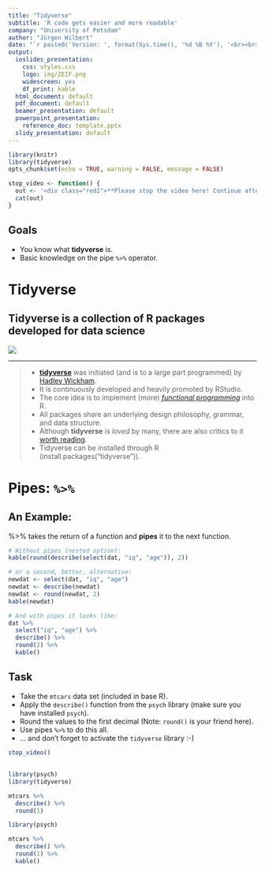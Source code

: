```yaml
---
title: "Tidyverse"
subtitle: 'R code gets easier and more readable'
company: "University of Potsdam"
author: "Jürgen Wilbert"
date: "`r paste0('Version: ', format(Sys.time(), '%d %B %Y'), '<br><br>- arrow keys: move through slides <br>- f: toggle full-screen')`"
output:
  ioslides_presentation: 
    css: styles.css
    logo: img/ZEIF.png
    widescreen: yes
    df_print: kable
  html_document: default
  pdf_document: default
  beamer_presentation: default
  powerpoint_presentation:
    reference_doc: template.pptx
  slidy_presentation: default
---
```


```r
library(knitr)
library(tidyverse)
opts_chunk$set(echo = TRUE, warning = FALSE, message = FALSE)

stop_video <- function() {
  out <- '<div class="red2">**Please stop the video here! Continue after completing the task!**</div>'
  cat(out)
}

```

## Goals {.emphasized data-background=img/DEFOCUSED.png data-background-size=cover .flexbox .vcenter}

- You know what **tidyverse** is.
- Basic knowledge on the pipe `%>%` operator.

# Tidyverse

## Tidyverse is a collection of R packages developed for data science

<img src="img/tidyverse_components.png"/>

***

>- [**tidyverse**](https://www.tidyverse.org/) was initiated (and is to a large part programmed) by [Hadley Wickham](http://hadley.nz/).
>- It is continuously developed and heavily promoted by RStudio.
>- The core idea is to implement (more) [*functional programming*](https://en.wikipedia.org/wiki/Functional_programming) into R.
>- All packages share an underlying design philosophy, grammar, and data structure.
>- Although **tidyverse** is *loved* by many, there are also critics to it [worth reading](https://github.com/matloff/TidyverseSkeptic/blob/master/README.md).
>- Tidyverse can be installed through R (install.packages("tidyverse")).

# Pipes: `%>%` {.build}

## An Example:

%>% takes the return of a function and **pipes** it to the next function.

```r
# Without pipes (nested option):
kable(round(describe(select(dat, "iq", "age")), 2))

# or a second, better, alternative:
newdat <- select(dat, "iq", "age")
newdat <- describe(newdat)
newdat <- round(newdat, 2)
kable(newdat)
```

```r
# And with pipes it looks like:
dat %>%
  select("iq", "age") %>%
  describe() %>%
  round(2) %>%
  kable()
```

## Task

- Take the `mtcars` data set (included in base R).
- Apply the `describe()` function from the `psych` library (make sure you have installed `psych`).
- Round the values to the first decimal (Note: `round()` is your friend here).
- Use pipes `%>%` to do this all.
- ... and don't forget to activate the `tidyverse` library :-)

```r
stop_video()
```

## {.smaller}

```r
library(psych)
library(tidyverse)

mtcars %>%
  describe() %>%
  round(1)
```

```r
library(psych)

mtcars %>%
  describe() %>%
  round(1) %>%
  kable()
```

